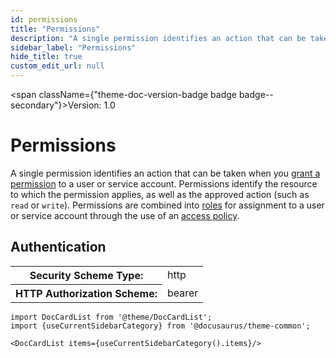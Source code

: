 ```yaml
---
id: permissions
title: "Permissions"
description: "A single permission identifies an action that can be taken when you"
sidebar_label: "Permissions"
hide_title: true
custom_edit_url: null
---
```



<span className={"theme-doc-version-badge badge badge--secondary"}>Version: 1.0</span>

<h1 className={"openapi__heading"}>Permissions</h1>



A single permission identifies an action that can be taken when you 
[grant a permission](/sase/api/iam/accesspolicies) 
to a user or service account. Permissions identify the resource
to which the permission applies, as well as the approved action (such as `read` or `write`).
Permissions are combined into [roles](/sase/api/iam/roles) for assignment to a user or service account
through the use of an [access policy](/sase/api/iam/accesspolicies).


<div style={{"marginBottom":"2rem"}}><h2 id={"authentication"} style={{"marginBottom":"1rem"}}>Authentication</h2><SchemaTabs className={"openapi-tabs__security-schemes"}><TabItem label={"HTTP: Bearer Auth"} value={"Bearer"}><div><table><tbody><tr><th>Security Scheme Type:</th><td>http</td></tr><tr><th>HTTP Authorization Scheme:</th><td>bearer</td></tr></tbody></table></div></TabItem></SchemaTabs></div>

```mdx-code-block
import DocCardList from '@theme/DocCardList';
import {useCurrentSidebarCategory} from '@docusaurus/theme-common';

<DocCardList items={useCurrentSidebarCategory().items}/>
```
      